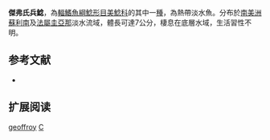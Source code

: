 {{Speciesbox
| name = 傑弗氏兵鯰
| image =  
| image_width = 250px
| image_caption = 
| status = NE
| status_system = IUCN3.1
| genus = Corydoras
| species = geoffroy
| authority = [[Lacepède|Lacepède]], 1803
| synonyms = *''Corydoras octocirrus'', Nijssen, 1970
}}

'''傑弗氏兵鯰'''，為[[輻鰭魚綱|輻鰭魚綱]][[鯰形目|鯰形目]][[美鯰科|美鯰科]]的其中一[[種|種]]，為熱帶淡水魚。分布於[[南美洲|南美洲]][[蘇利南|蘇利南]]及[[法屬圭亞那|法屬圭亞那]]淡水流域，體長可達7公分，棲息在底層水域，生活習性不明。

==参考文献==
*{{FishBase_species|genus=Corydoras|species=geoffroy|year=2014|month=11}}

== 扩展阅读 ==
{{refbegin}}
{{wikispecies-inline|Corydoras geoffroy|傑弗氏兵鯰}}
{{refend}}
{{Taxonbar|from=Q3761445}}

[[Category:兵鯰屬|geoffroy]]
[[Category:1803年描述的魚類|C]]